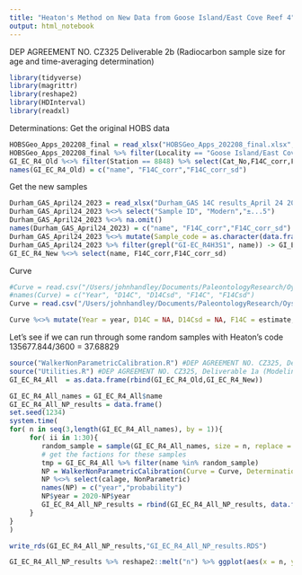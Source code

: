 ```yaml
---
title: "Heaton's Method on New Data from Goose Island/East Cove Reef 4"
output: html_notebook
---
```

DEP AGREEMENT NO. CZ325 Deliverable 2b (Radiocarbon sample size for age and time-averaging determination)

```r
library(tidyverse)
library(magrittr)
library(reshape2)
library(HDInterval)
library(readxl)
```

Determinations:
Get the original HOBS data
```r

HOBSGeo_Apps_202208_final = read_xlsx("HOBSGeo_Apps_202208_final.xlsx", sheet = "DR3", skip = 31 )
HOBSGeo_Apps_202208_final %>% filter(Locality == "Goose Island/East Cove" & Depth == "15-25cm") -> GI_EC_R4_Old
GI_EC_R4_Old %<>% filter(Station == 8848) %>% select(Cat_No,F14C_corr,F14C_corr_sd)
names(GI_EC_R4_Old) = c("name", "F14C_corr","F14C_corr_sd")
```

Get the new samples

```r
Durham_GAS_April24_2023 = read_xlsx("Durham_GAS 14C results_April 24 2023.xlsx", skip = 1)
Durham_GAS_April24_2023 %<>% select("Sample ID", "Modern","±...5")
Durham_GAS_April24_2023 %<>% na.omit()
names(Durham_GAS_April24_2023) = c("name", "F14C_corr","F14C_corr_sd")
Durham_GAS_April24_2023 %<>% mutate(Sample_code = as.character(data.frame(strsplit(name, " "))[1,]))
Durham_GAS_April24_2023 %>% filter(grepl("GI-EC_R4H3S1", name)) -> GI_EC_R4_New
GI_EC_R4_New %<>% select(name, F14C_corr,F14C_corr_sd)
```


Curve
```r
#Curve = read.csv("/Users/johnhandley/Documents/PaleontologyResearch/Oysters/HOBS/Contract work/Comparisons/Kowalewski_NP/Curves/bombBahamasto10000calBP.14c", sep = "\t")
#names(Curve) = c("Year", "D14C", "D14Csd", "F14C", "F14Csd")
Curve = read.csv("/Users/johnhandley/Documents/PaleontologyResearch/Oysters/HOBS/Contract work/Comparisons/Kowalewski_NP/Curves/HOBS_14C_CalCurve_PredictedVals_20230524.csv")

Curve %<>% mutate(Year = year, D14C = NA, D14Csd = NA, F14C = estimate, F14Csd = esterror) %>% select(-contains(c("q", "est"))) %>% select(-year)
```



Let's see if we can run through some random samples with Heaton's code
135677.844/3600 = 37.68829
```r
source("WalkerNonParametricCalibration.R") #DEP AGREEMENT NO. CZ325, Deliverable 1a (Modeling approach to age and time-averaging estimation)
source("Utilities.R") #DEP AGREEMENT NO. CZ325, Deliverable 1a (Modeling approach to age and time-averaging estimation)
GI_EC_R4_All  = as.data.frame(rbind(GI_EC_R4_Old,GI_EC_R4_New))

GI_EC_R4_All_names = GI_EC_R4_All$name
GI_EC_R4_All_NP_results = data.frame()
set.seed(1234)
system.time(
for( n in seq(3,length(GI_EC_R4_All_names), by = 1)){ 
     for( ii in 1:30){ 
        random_sample = sample(GI_EC_R4_All_names, size = n, replace = FALSE)
        # get the factions for these samples
        tmp = GI_EC_R4_All %>% filter(name %in% random_sample)
        NP = WalkerNonParametricCalibration(Curve = Curve, Determinations = tmp)
        NP %<>% select(calage, NonParametric)
        names(NP) = c("year","probability")
        NP$year = 2020-NP$year
        GI_EC_R4_All_NP_results = rbind(GI_EC_R4_All_NP_results, data.frame( n = n, NP_IQR = Posterior_IQR(NP), NP_95 = Posterior_IQR(NP, lo = 0.025, hi = 0.975), NP_HDI = HDI(NP), Median = Median(NP)))
     }
}
)
```

```r
write_rds(GI_EC_R4_All_NP_results,"GI_EC_R4_All_NP_results.RDS")
```

```r
GI_EC_R4_All_NP_results %>% reshape2::melt("n") %>% ggplot(aes(x = n, y = value)) + geom_jitter(width = 0.2, alpha =0.5, size = 0.5) + geom_smooth(color = "orange") + facet_wrap(~variable) + ggtitle("Goose Island/East Cove Reef 2")
```